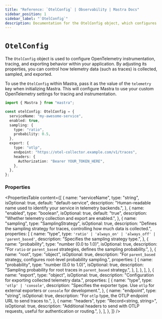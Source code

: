 ```yaml
---
title: "Reference: `OtelConfig` | Observability | Mastra Docs"
sidebar_position: 1
sidebar_label: "`OtelConfig`"
description: Documentation for the OtelConfig object, which configures OpenTelemetry instrumentation, tracing, and exporting behavior.
---
```


# `OtelConfig`

The `OtelConfig` object is used to configure OpenTelemetry instrumentation, tracing, and exporting behavior within your application. By adjusting its properties, you can control how telemetry data (such as traces) is collected, sampled, and exported.

To use the `OtelConfig` within Mastra, pass it as the value of the `telemetry` key when initializing Mastra. This will configure Mastra to use your custom OpenTelemetry settings for tracing and instrumentation.

```typescript showLineNumbers copy
import { Mastra } from "mastra";

const otelConfig: OtelConfig = {
  serviceName: "my-awesome-service",
  enabled: true,
  sampling: {
    type: "ratio",
    probability: 0.5,
  },
  export: {
    type: "otlp",
    endpoint: "https://otel-collector.example.com/v1/traces",
    headers: {
      Authorization: "Bearer YOUR_TOKEN_HERE",
    },
  },
};
```

### Properties

<PropertiesTable
  content={[
    {
      name: "serviceName",
      type: "string",
      isOptional: true,
      default: "default-service",
      description:
        "Human-readable name used to identify your service in telemetry backends.",
    },
    {
      name: "enabled",
      type: "boolean",
      isOptional: true,
      default: "true",
      description: "Whether telemetry collection and export are enabled.",
    },
    {
      name: "sampling",
      type: "SamplingStrategy",
      isOptional: true,
      description:
        "Defines the sampling strategy for traces, controlling how much data is collected.",
      properties: [
        {
          name: "type",
          type: `'ratio' | 'always_on' | 'always_off' | 'parent_based'`,
          description: "Specifies the sampling strategy type.",
        },
        {
          name: "probability",
          type: "number (0.0 to 1.0)",
          isOptional: true,
          description:
            "For `ratio` or `parent_based` strategies, defines the sampling probability.",
        },
        {
          name: "root",
          type: "object",
          isOptional: true,
          description:
            "For `parent_based` strategy, configures root-level probability sampling.",
          properties: [
            {
              name: "probability",
              type: "number (0.0 to 1.0)",
              isOptional: true,
              description:
                "Sampling probability for root traces in `parent_based` strategy.",
            },
          ],
        },
      ],
    },
    {
      name: "export",
      type: "object",
      isOptional: true,
      description: "Configuration for exporting collected telemetry data.",
      properties: [
        {
          name: "type",
          type: `'otlp' | 'console'`,
          description:
            "Specifies the exporter type. Use `otlp` for external exporters or `console` for development.",
        },
        {
          name: "endpoint",
          type: "string",
          isOptional: true,
          description:
            "For `otlp` type, the OTLP endpoint URL to send traces to.",
        },
        {
          name: "headers",
          type: "Record<string, string>",
          isOptional: true,
          description:
            "Additional headers to send with OTLP requests, useful for authentication or routing.",
        },
      ],
    },
  ]}
/>
